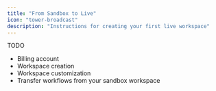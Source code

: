 ```yaml
---
title: "From Sandbox to Live"
icon: "tower-broadcast"
description: "Instructions for creating your first live workspace"
---
```


TODO

* Billing account
* Workspace creation
* Workspace customization
* Transfer workflows from your sandbox workspace